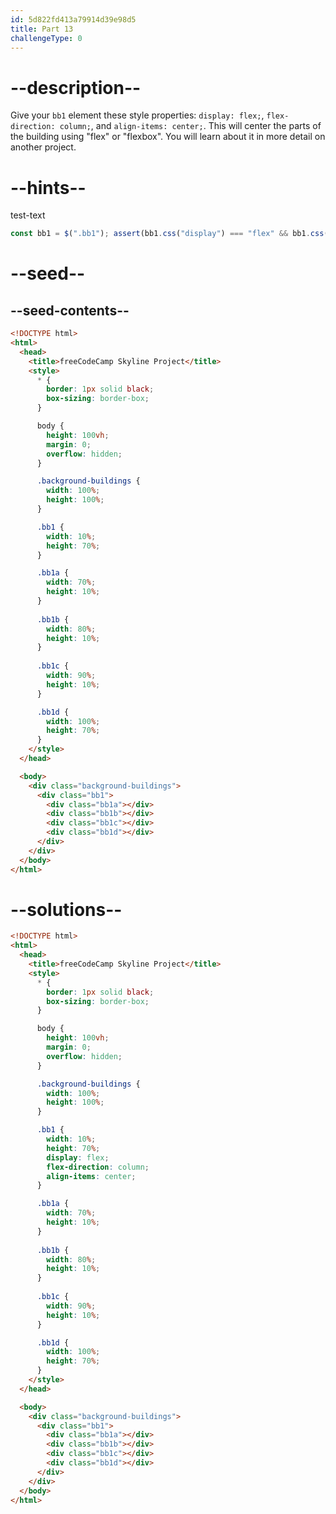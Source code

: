 ```yaml
---
id: 5d822fd413a79914d39e98d5
title: Part 13
challengeType: 0
---
```


# --description--

Give your `bb1` element these style properties: `display: flex;`, `flex-direction: column;`, and `align-items: center;`. This will center the parts of the building using "flex" or "flexbox". You will learn about it in more detail on another project.

# --hints--

test-text

```js
const bb1 = $(".bb1"); assert(bb1.css("display") === "flex" && bb1.css("flex-direction") === "column" && bb1.css("align-items") === "center");
```

# --seed--

## --seed-contents--

```html
<!DOCTYPE html>
<html>    
  <head>
    <title>freeCodeCamp Skyline Project</title>
    <style>
      * {
        border: 1px solid black;
        box-sizing: border-box;
      }

      body {
        height: 100vh;
        margin: 0;
        overflow: hidden;
      }

      .background-buildings {
        width: 100%;
        height: 100%;
      }

      .bb1 {
        width: 10%;
        height: 70%;
      }

      .bb1a {
        width: 70%;
        height: 10%;
      }
  
      .bb1b {
        width: 80%;
        height: 10%;
      }
  
      .bb1c {
        width: 90%;
        height: 10%;
      }

      .bb1d {
        width: 100%;
        height: 70%;
      }
    </style>
  </head>

  <body>
    <div class="background-buildings">
      <div class="bb1">
        <div class="bb1a"></div>
        <div class="bb1b"></div>
        <div class="bb1c"></div>
        <div class="bb1d"></div>
      </div>
    </div>
  </body>
</html>
```

# --solutions--

```html
<!DOCTYPE html>
<html>    
  <head>
    <title>freeCodeCamp Skyline Project</title>
    <style>
      * {
        border: 1px solid black;
        box-sizing: border-box;
      }

      body {
        height: 100vh;
        margin: 0;
        overflow: hidden;
      }

      .background-buildings {
        width: 100%;
        height: 100%;
      }

      .bb1 {
        width: 10%;
        height: 70%;
        display: flex;
        flex-direction: column;
        align-items: center;
      }

      .bb1a {
        width: 70%;
        height: 10%;
      }
  
      .bb1b {
        width: 80%;
        height: 10%;
      }
  
      .bb1c {
        width: 90%;
        height: 10%;
      }

      .bb1d {
        width: 100%;
        height: 70%;
      }
    </style>
  </head>

  <body>
    <div class="background-buildings">
      <div class="bb1">
        <div class="bb1a"></div>
        <div class="bb1b"></div>
        <div class="bb1c"></div>
        <div class="bb1d"></div>
      </div>
    </div>
  </body>
</html>
```
